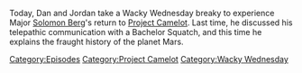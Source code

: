 {{DEFAULTSORT:
    #_EPISODE_0722:Space Capitalism Is Still Capitalism
}}{{Episode
    | title           = Space Capitalism Is Still Capitalism
    | caption         = Listen to this episode on [https://knowledgefight.libsyn.com/722-space-capitalism-is-still-capitalism Libsyn] [https://open.spotify.com/episode/0PPQeL36BJc3mOGPZzk39I Spotify], Read the [[Transcript/722: Space Capitalism Is Still Capitalism|Unofficial Transcript]]
    | episodeNumber   = 722
    | length          = 02:30:05
    | airDate         = September 7, 2022
    | episodeType     = [[:Category:Project Camelot|Project Camelot]], [[:Category:Wacky Wednesday|Wacky Wednesday]]
    | appearance      = [[Solomon Berg]]
    | previousEpisode = [[721: September 2, 2022]]
    | nextEpisode     = [[723: September 8, 2022]]
}}

{{Stub}}

Today, Dan and Jordan take a Wacky Wednesday breaky to experience Major [[Solomon Berg]]'s return to [[Project Camelot]].  Last time, he discussed his telepathic communication with a Bachelor Squatch, and this time he explains the fraught history of the planet Mars.

[[Category:Episodes]]
[[Category:Project Camelot]]
[[Category:Wacky Wednesday]]
